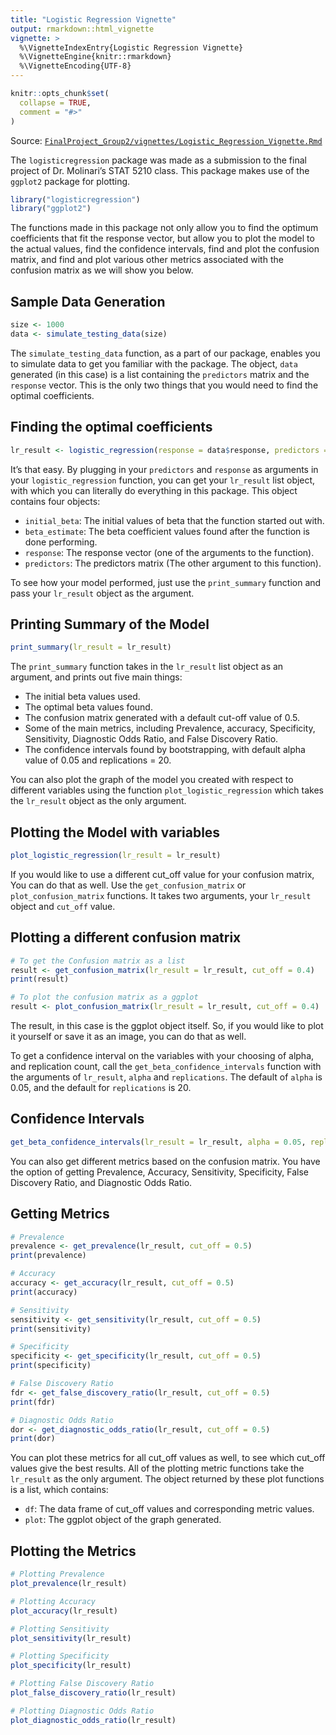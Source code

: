 ---
title: "Logistic Regression Vignette"
output: rmarkdown::html_vignette
vignette: >
  %\VignetteIndexEntry{Logistic Regression Vignette}
  %\VignetteEngine{knitr::rmarkdown}
  %\VignetteEncoding{UTF-8}
---

```{r, include = FALSE}
knitr::opts_chunk$set(
  collapse = TRUE,
  comment = "#>"
)
```

Source: [`FinalProject_Group2/vignettes/Logistic_Regression_Vignette.Rmd`](https://github.com/AU-R-Data-Science/FinalProject_Group2/tree/main/vignettes)

The `logisticregression` package was made as a submission to the final project of Dr. Molinari's STAT 5210 class. This package makes use of the `ggplot2` package for plotting.

```{r setup, message = FALSE, warning=FALSE}
library("logisticregression")
library("ggplot2")
```

The functions made in this package not only allow you to find the optimum coefficients that fit the response vector, but allow you to plot the model to the actual values, find the confidence intervals, find and plot the confusion matrix, and find and plot various other metrics associated with the confusion matrix as we will show you below.

## Sample Data Generation
```{r sample data}
size <- 1000
data <- simulate_testing_data(size)
```

The `simulate_testing_data` function, as a part of our package, enables you to simulate data to get you familiar with the package. The object, `data` generated (in this case) is a list containing the `predictors` matrix and the `response` vector. This is the only two things that you would need to find the optimal coefficients.

## Finding the optimal coefficients
```{r finding coefficients}
lr_result <- logistic_regression(response = data$response, predictors = data$predictors)
```

It's that easy. By plugging in your `predictors` and `response` as arguments in your `logistic_regression` function, you can get your `lr_result` list object, with which you can literally do everything in this package. This object contains four objects:

- `initial_beta`: The initial values of beta that the function started out with.
- `beta_estimate`: The beta coefficient values found after the function is done performing.
- `response`: The response vector (one of the arguments to the function).
- `predictors`: The predictors matrix (The other argument to this function).

To see how your model performed, just use the `print_summary` function and pass your `lr_result` object as the argument.

## Printing Summary of the Model
```{r print_summary}
print_summary(lr_result = lr_result)
```

The `print_summary` function takes in the `lr_result` list object as an argument, and prints out five main things:

- The initial beta values used.
- The optimal beta values found.
- The confusion matrix generated with a default cut-off value of 0.5.
- Some of the main metrics, including Prevalence, accuracy, Specificity, Sensitivity, Diagnostic Odds Ratio, and False Discovery Ratio.
- The confidence intervals found by bootstrapping, with default alpha value of 0.05 and replications = 20.


You can also plot the graph of the model you created with respect to different variables using the function `plot_logistic_regression` which takes the `lr_result` object as the only argument.

## Plotting the Model with variables
```{r plot}
plot_logistic_regression(lr_result = lr_result)
```

If you would like to use a different cut_off value for your confusion matrix, You can do that as well. Use the `get_confusion_matrix` or `plot_confusion_matrix` functions. It takes two arguments, your `lr_result` object and `cut_off` value.

## Plotting a different confusion matrix
```{r confusion_matrix}
# To get the Confusion matrix as a list
result <- get_confusion_matrix(lr_result = lr_result, cut_off = 0.4)
print(result)

# To plot the confusion matrix as a ggplot
result <- plot_confusion_matrix(lr_result = lr_result, cut_off = 0.4)
```

The result, in this case is the ggplot object itself. So, if you would like to plot it yourself or save it as an image, you can do that as well.

To get a confidence interval on the variables with your choosing of alpha, and replication count, call the `get_beta_confidence_intervals` function with the arguments of `lr_result`, `alpha` and `replications`. The default of `alpha` is 0.05, and the default for `replications` is 20.

## Confidence Intervals
```{r confidence_interval}
get_beta_confidence_intervals(lr_result = lr_result, alpha = 0.05, replications = 20)
```

You can also get different metrics based on the confusion matrix. You have the option of getting Prevalence, Accuracy, Sensitivity, Specificity, False Discovery Ratio, and Diagnostic Odds Ratio.

## Getting Metrics
```{r metrics}
# Prevalence
prevalence <- get_prevalence(lr_result, cut_off = 0.5)
print(prevalence)

# Accuracy
accuracy <- get_accuracy(lr_result, cut_off = 0.5)
print(accuracy)

# Sensitivity
sensitivity <- get_sensitivity(lr_result, cut_off = 0.5)
print(sensitivity)

# Specificity
specificity <- get_specificity(lr_result, cut_off = 0.5)
print(specificity)

# False Discovery Ratio
fdr <- get_false_discovery_ratio(lr_result, cut_off = 0.5)
print(fdr)

# Diagnostic Odds Ratio
dor <- get_diagnostic_odds_ratio(lr_result, cut_off = 0.5)
print(dor)
```

You can plot these metrics for all cut_off values as well, to see which cut_off values give the best results. All of the plotting metric functions take the `lr_result` as the only argument.
The object returned by these plot functions is a list, which contains:

- `df`: The data frame of cut_off values and corresponding metric values.
- `plot`: The ggplot object of the graph generated.

## Plotting the Metrics
```{r plotting_metrics}
# Plotting Prevalence
plot_prevalence(lr_result)

# Plotting Accuracy
plot_accuracy(lr_result)

# Plotting Sensitivity
plot_sensitivity(lr_result)

# Plotting Specificity
plot_specificity(lr_result)

# Plotting False Discovery Ratio
plot_false_discovery_ratio(lr_result)

# Plotting Diagnostic Odds Ratio
plot_diagnostic_odds_ratio(lr_result)
```

